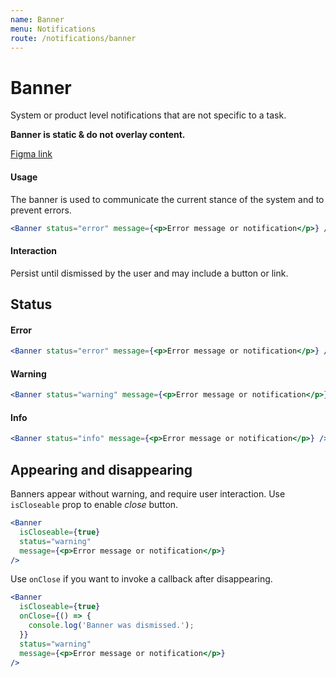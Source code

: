 ```yaml
---
name: Banner
menu: Notifications
route: /notifications/banner
---
```



# Banner

System or product level notifications that are not specific to a task.

**Banner is static & do not overlay content.**

[Figma link](https://www.figma.com/file/S3q1SkVngbwHuwpxHKCsgtJj/Global?node-id=15488%3A148)

#### Usage

The banner is used to communicate the current stance of the system and to prevent errors.

```jsx react-live
<Banner status="error" message={<p>Error message or notification</p>} />
```

#### Interaction

Persist until dismissed by the user and may include a button or link.

## Status

#### Error

```jsx react-live
<Banner status="error" message={<p>Error message or notification</p>} />
```

#### Warning

```jsx react-live
<Banner status="warning" message={<p>Error message or notification</p>} />
```

#### Info

```jsx react-live
<Banner status="info" message={<p>Error message or notification</p>} />
```

## Appearing and disappearing

Banners appear without warning, and require user interaction.
Use `isCloseable` prop to enable _close_ button.

```jsx react-live
<Banner
  isCloseable={true}
  status="warning"
  message={<p>Error message or notification</p>}
/>
```

Use `onClose` if you want to invoke a callback after disappearing.

```jsx react-live
<Banner
  isCloseable={true}
  onClose={() => {
    console.log('Banner was dismissed.');
  }}
  status="warning"
  message={<p>Error message or notification</p>}
/>
```
